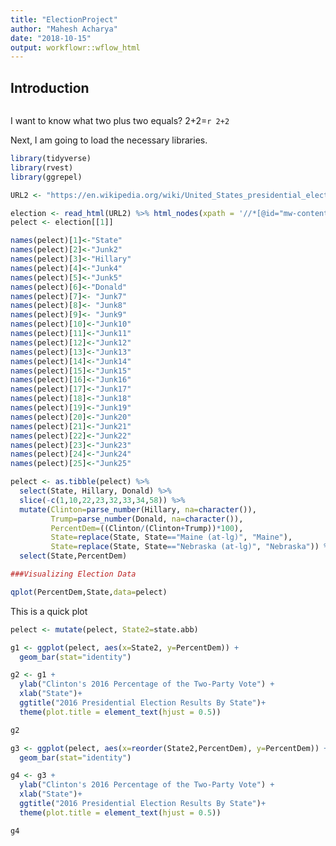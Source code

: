 ---
title: "ElectionProject"
author: "Mahesh Acharya"
date: "2018-10-15"
output: workflowr::wflow_html
---

## Introduction

```{r}

```

I want to know what two plus two equals? 2+2=`r 2+2`



Next, I am going to load the necessary libraries.
```{r, error=FALSE, warning=FALSE, message=FALSE, cache=FALSE}

library(tidyverse)
library(rvest)
library(ggrepel)
```
```{r, error=FALSE, warning=FALSE, message=FALSE,echo=FALSE}
URL2 <- "https://en.wikipedia.org/wiki/United_States_presidential_election,_2016"

election <- read_html(URL2) %>% html_nodes(xpath = '//*[@id="mw-content-text"]/div/div[37]/table') %>% html_table(fill = TRUE)
pelect <- election[[1]]

names(pelect)[1]<-"State"
names(pelect)[2]<-"Junk2"
names(pelect)[3]<-"Hillary"
names(pelect)[4]<-"Junk4"
names(pelect)[5]<-"Junk5"
names(pelect)[6]<-"Donald"
names(pelect)[7]<- "Junk7"
names(pelect)[8]<- "Junk8"
names(pelect)[9]<- "Junk9"
names(pelect)[10]<-"Junk10"
names(pelect)[11]<-"Junk11"
names(pelect)[12]<-"Junk12"
names(pelect)[13]<-"Junk13"
names(pelect)[14]<-"Junk14"
names(pelect)[15]<-"Junk15"
names(pelect)[16]<-"Junk16"
names(pelect)[17]<-"Junk17"
names(pelect)[18]<-"Junk18"
names(pelect)[19]<-"Junk19"
names(pelect)[20]<-"Junk20"
names(pelect)[21]<-"Junk21"
names(pelect)[22]<-"Junk22"
names(pelect)[23]<-"Junk23"
names(pelect)[24]<-"Junk24"
names(pelect)[25]<-"Junk25"

pelect <- as.tibble(pelect) %>%
  select(State, Hillary, Donald) %>%
  slice(-c(1,10,22,23,32,33,34,58)) %>%
  mutate(Clinton=parse_number(Hillary, na=character()),
         Trump=parse_number(Donald, na=character()),
         PercentDem=((Clinton/(Clinton+Trump))*100),
         State=replace(State, State=="Maine (at-lg)", "Maine"),
         State=replace(State, State=="Nebraska (at-lg)", "Nebraska")) %>%
  select(State,PercentDem)

###Visualizing Election Data

qplot(PercentDem,State,data=pelect)
```

This is a quick plot

```{r, error=FALSE, warning=FALSE, message=FALSE,echo= FALSE, cache=FALSE}

pelect <- mutate(pelect, State2=state.abb)

g1 <- ggplot(pelect, aes(x=State2, y=PercentDem)) +
  geom_bar(stat="identity")

g2 <- g1 +
  ylab("Clinton's 2016 Percentage of the Two-Party Vote") +
  xlab("State")+
  ggtitle("2016 Presidential Election Results By State")+
  theme(plot.title = element_text(hjust = 0.5))

g2

g3 <- ggplot(pelect, aes(x=reorder(State2,PercentDem), y=PercentDem)) +
  geom_bar(stat="identity")

g4 <- g3 +
  ylab("Clinton's 2016 Percentage of the Two-Party Vote") +
  xlab("State")+
  ggtitle("2016 Presidential Election Results By State")+
  theme(plot.title = element_text(hjust = 0.5))

g4
```